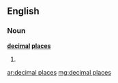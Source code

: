 ==English==

===Noun===
'''[[decimal]] [[places]]'''

# {{plural of|decimal place}}

[[ar:decimal places]]
[[mg:decimal places]]